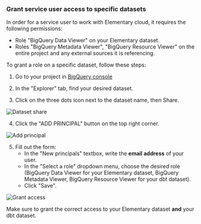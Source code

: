 ### Grant service user access to specific datasets

In order for a service user to work with Elementary cloud, it requires the following permissions:

- Role "BigQuery Data Viewer" on your Elementary dataset.
- Roles "BigQuery Metadata Viewer", "BigQuery Resource Viewer" on the entire project and any external sources it is referencing.

To grant a role on a specific dataset, follow these steps:

1. Go to your project in [BigQuery console](https://console.cloud.google.com/bigquery)

2. In the "Explorer" tab, find your desired dataset.

3. Click on the three dots icon next to the dataset name, then Share.

<img
  src="https://res.cloudinary.com/diuctyblm/image/upload/f_auto,q_auto/v1/dwh/bigquery/dataset_share"
  alt="Dataset share"
/>

4. Click the "ADD PRINCIPAL" button on the top right corner.

<img
  src="https://res.cloudinary.com/diuctyblm/image/upload/f_auto,q_auto/v1/dwh/bigquery/add_principal_button"
  alt="Add principal"
/>

5. Fill out the form:
   - In the "New principals" textbox, write the **email address** of your user.
   - In the "Select a role" dropdown menu, choose the desired role (BigQuery Data Viewer for your Elementary dataset, BigQuery Metadata Viewer, BigQuery Resource Viewer for your dbt dataset).
   - Click "Save".

<img
  src="https://res.cloudinary.com/diuctyblm/image/upload/f_auto,q_auto/v1/dwh/bigquery/grant_access_form"
  alt="Grant access"
/>

Make sure to grant the correct access to your Elementary dataset **and** your dbt dataset.
